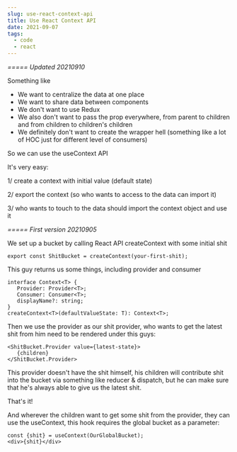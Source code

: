 ```yaml
---
slug: use-react-context-api
title: Use React Context API
date: 2021-09-07
tags:
  - code
  - react
---
```

*===== Updated 20210910*

Something like

* We want to centralize the data at one place
* We want to share data between components
* We don't want to use Redux
* We also don't want to pass the prop everywhere, from parent to children and from children to children's children
* We definitely don't want to create the wrapper hell (something like a lot of HOC just for different level of consumers)

So we can use the useContext API

It's very easy:

1/ create a context with initial value (default state)

2/ export the context (so who wants to access to the data can import it)

3/ who wants to touch to the data should import the context object and use it

*===== First version 20210905*

We set up a bucket by calling React API createContext with some initial shit

```
export const ShitBucket = createContext(your-first-shit);
```

This guy returns us some things, including provider and consumer

```
interface Context<T> {
   Provider: Provider<T>;
   Consumer: Consumer<T>;
   displayName?: string;
}
createContext<T>(defaultValueState: T): Context<T>;
```

Then we use the provider as our shit provider, who wants to get the latest shit from him need to be rendered under this guys:

```
<ShitBucket.Provider value={latest-state}>
   {children}
</ShitBucket.Provider>
```

This provider doesn't have the shit himself, his children will contribute shit into the bucket via something like reducer & dispatch, but he can make sure that he's always able to give us the latest shit.

That's it!

And wherever the children want to get some shit from the provider, they can use the useContext, this hook requires the global bucket as a parameter:

```
const {shit} = useContext(OurGlobalBucket);
<div>{shit}</div>
```